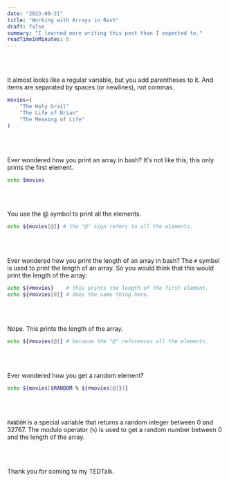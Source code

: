 ```yaml
---
date: "2023-09-21"
title: "Working with Arrays in Bash"
draft: false
summary: "I learned more writing this post than I expected to."
readTimeInMinutes: 5
---
```



<br />
<br />


It almost looks like a regular variable, but you add parentheses to it. And items are separated by spaces (or newlines), not commas.

```sh
movies=(
	"The Holy Grail"
	"The Life of Brian"
	"The Meaning of Life"
)
```

<br />
<br />


Ever wondered how you print an array in bash? It's not like this, this only prints the first element.

```sh
echo $movies 
```

<br />
<br />


You use the @ symbol to print all the elements.

```sh
echo ${movies[@]} # the "@" sign refers to all the elements.
```

<br />
<br />


Ever wondered how you print the length of an array in bash? The `#` symbol is used to print the length of an array. So you would think that this would print the length of the array:

```sh
echo ${#movies}    # this prints the length of the first element.
echo ${#movies[0]} # does the same thing here.
```


<br />
<br />


Nope. This prints the length of the array.

```sh
echo ${#movies[@]} # because the "@" references all the elements.
```


<br />
<br />


Ever wondered how you get a random element?

```sh
echo ${movies[$RANDOM % ${#movies[@]}]}
```


<br />
<br />


`RANDOM` is a special variable that returns a random integer between 0 and 32767. The modulo operator (`%`) is used to get a random number between 0 and the length of the array.


<br />
<br />


Thank you for coming to my TEDTalk. 
